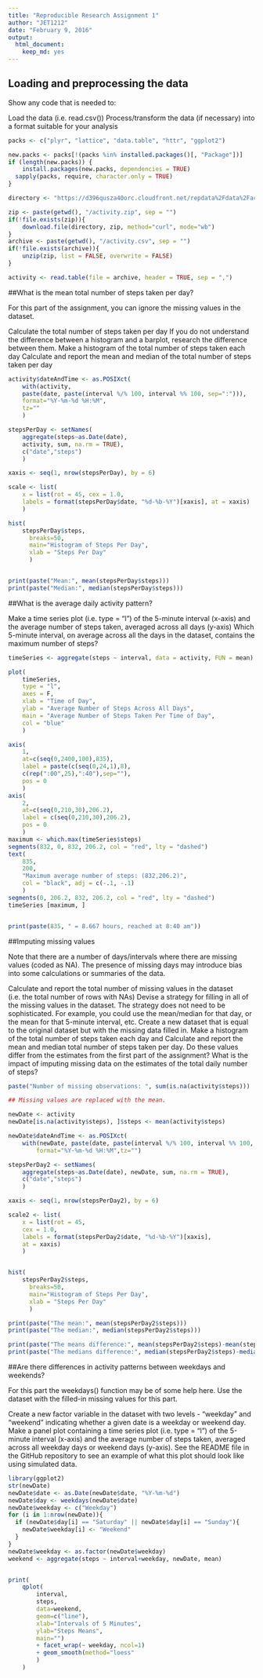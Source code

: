 ```yaml
---
title: "Reproducible Research Assignment 1"
author: "JET1212"
date: "February 9, 2016"
output: 
  html_document: 
    keep_md: yes
---
```

## Loading and preprocessing the data

Show any code that is needed to:

  Load the data (i.e. read.csv())
  Process/transform the data (if necessary) into a format suitable for your analysis

```r
packs <- c("plyr", "lattice", "data.table", "httr", "ggplot2")

new.packs <- packs[!(packs %in% installed.packages()[, "Package"])]
if (length(new.packs)) {
    install.packages(new.packs, dependencies = TRUE)
  sapply(packs, require, character.only = TRUE)
}

directory <- "https://d396qusza40orc.cloudfront.net/repdata%2Fdata%2Factivity.zip"

zip <- paste(getwd(), "/activity.zip", sep = "")
if(!file.exists(zip)){
    download.file(directory, zip, method="curl", mode="wb")
}
archive <- paste(getwd(), "/activity.csv", sep = "")
if(!file.exists(archive)){
    unzip(zip, list = FALSE, overwrite = FALSE)
}

activity <- read.table(file = archive, header = TRUE, sep = ",")
```

##What is the mean total number of steps taken per day?

For this part of the assignment, you can ignore the missing values in the dataset.

Calculate the total number of steps taken per day
If you do not understand the difference between a histogram and a barplot, research the difference between them. Make a histogram of the total number of steps taken each day
Calculate and report the mean and median of the total number of steps taken per day

```r
activity$dateAndTime <- as.POSIXct(
	with(activity, 
	paste(date, paste(interval %/% 100, interval %% 100, sep=":"))),
	format="%Y-%m-%d %H:%M",
	tz=""
	)

stepsPerDay <- setNames(
	aggregate(steps~as.Date(date), 
	activity, sum, na.rm = TRUE), 
	c("date","steps")
	)

xaxis <- seq(1, nrow(stepsPerDay), by = 6)

scale <- list(
	x = list(rot = 45, cex = 1.0, 
	labels = format(stepsPerDay$date, "%d-%b-%Y")[xaxis], at = xaxis)
	)

hist(
    stepsPerDay$steps, 
      breaks=50, 
      main="Histogram of Steps Per Day",
      xlab = "Steps Per Day"
      )


print(paste("Mean:", mean(stepsPerDay$steps)))
print(paste("Median:", median(stepsPerDay$steps)))
```

##What is the average daily activity pattern?

Make a time series plot (i.e. type = "l") of the 5-minute interval (x-axis) and the average number of steps taken, averaged across all days (y-axis)
Which 5-minute interval, on average across all the days in the dataset, contains the maximum number of steps?

```r
timeSeries <- aggregate(steps ~ interval, data = activity, FUN = mean)

plot(
	timeSeries, 
	type = "l", 
	axes = F, 
	xlab = "Time of Day",
	ylab = "Average Number of Steps Across All Days", 
	main = "Average Number of Steps Taken Per Time of Day", 
	col = "blue"
	)

axis(
	1,
	at=c(seq(0,2400,100),835), 
	label = paste(c(seq(0,24,1),8),
	c(rep(":00",25),":40"),sep=""), 
	pos = 0
	)
axis(
	2, 
	at=c(seq(0,210,30),206.2), 
	label = c(seq(0,210,30),206.2), 
	pos = 0
	)
maximum <- which.max(timeSeries$steps)
segments(832, 0, 832, 206.2, col = "red", lty = "dashed")
text(
	835,
	200, 
	"Maximum average number of steps: (832,206.2)", 
	col = "black", adj = c(-.1, -.1)
	)
segments(0, 206.2, 832, 206.2, col = "red", lty = "dashed")
timeSeries [maximum, ]


print(paste(835, " = 8.667 hours, reached at 8:40 am"))
```


##Imputing missing values

Note that there are a number of days/intervals where there are missing values (coded as NA). The presence of missing days may introduce bias into some calculations or summaries of the data.

Calculate and report the total number of missing values in the dataset (i.e. the total number of rows with NAs)
Devise a strategy for filling in all of the missing values in the dataset. The strategy does not need to be sophisticated. For example, you could use the mean/median for that day, or the mean for that 5-minute interval, etc.
Create a new dataset that is equal to the original dataset but with the missing data filled in.
Make a histogram of the total number of steps taken each day and Calculate and report the mean and median total number of steps taken per day. Do these values differ from the estimates from the first part of the assignment? What is the impact of imputing missing data on the estimates of the total daily number of steps?

```r
paste("Number of missing observations: ", sum(is.na(activity$steps)))

## Missing values are replaced with the mean.

newDate <- activity
newDate[is.na(activity$steps), ]$steps <- mean(activity$steps)

newDate$dateAndTime <- as.POSIXct(
	with(newDate, paste(date, paste(interval %/% 100, interval %% 100, sep=":"))),
    	format="%Y-%m-%d %H:%M",tz="")

stepsPerDay2 <- setNames(
	aggregate(steps~as.Date(date), newDate, sum, na.rm = TRUE), 
	c("date","steps")
	)

xaxis <- seq(1, nrow(stepsPerDay2), by = 6)

scale2 <- list(
	x = list(rot = 45, 
	cex = 1.0, 
	labels = format(stepsPerDay2$date, "%d-%b-%Y")[xaxis], 
	at = xaxis)
	)


hist(
    stepsPerDay2$steps, 
      breaks=50, 
      main="Histogram of Steps Per Day",
      xlab = "Steps Per Day"
      )

print(paste("The mean:", mean(stepsPerDay2$steps)))
print(paste("The median:", median(stepsPerDay2$steps)))

print(paste("The means difference:", mean(stepsPerDay2$steps)-mean(stepsPerDay$steps)))
print(paste("The medians difference:", median(stepsPerDay2$steps)-median(stepsPerDay$steps)))
```

##Are there differences in activity patterns between weekdays and weekends?

For this part the weekdays() function may be of some help here. Use the dataset with the filled-in missing values for this part.

Create a new factor variable in the dataset with two levels - "weekday" and "weekend" indicating whether a given date is a weekday or weekend day.
Make a panel plot containing a time series plot (i.e. type = "l") of the 5-minute interval (x-axis) and the average number of steps taken, averaged across all weekday days or weekend days (y-axis). See the README file in the GitHub repository to see an example of what this plot should look like using simulated data.

```r
library(ggplot2)
str(newDate)
newDate$date <- as.Date(newDate$date, "%Y-%m-%d")
newDate$day <- weekdays(newDate$date)
newDate$weekday <- c("Weekday")
for (i in 1:nrow(newDate)){
  if (newDate$day[i] == "Saturday" || newDate$day[i] == "Sunday"){
    newDate$weekday[i] <- "Weekend"
  }
}
newDate$weekday <- as.factor(newDate$weekday)
weekend <- aggregate(steps ~ interval+weekday, newDate, mean)


print(
    qplot(
	    interval, 
	    steps, 
	    data=weekend, 
	    geom=c("line"), 
	    xlab="Intervals of 5 Minutes", 
	    ylab="Steps Means", 
	    main="") 
	    + facet_wrap(~ weekday, ncol=1) 
	    + geom_smooth(method="loess"
	    )
    )



```


